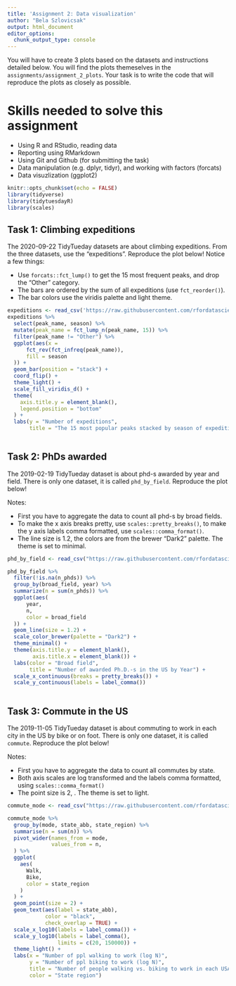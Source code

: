 ```yaml
---
title: 'Assignment 2: Data visualization'
author: "Bela Szlovicsak"
output: html_document
editor_options: 
  chunk_output_type: console
---
```


You will have to create 3 plots based on the datasets and instructions detailed below. You will find the plots themeselves in the `assignments/assignment_2_plots`. Your task is to write the code that will reproduce the plots as closely as possible.

# Skills needed to solve this assignment

-   Using R and RStudio, reading data
-   Reporting using RMarkdown
-   Using Git and Github (for submitting the task)
-   Data manipulation (e.g. dplyr, tidyr), and working with factors (forcats)
-   Data visuzlization (ggplot2)

```r
knitr::opts_chunk$set(echo = FALSE)
library(tidyverse)
library(tidytuesdayR)
library(scales)
```

## Task 1: Climbing expeditions

The 2020-09-22 TidyTueday datasets are about climbing expeditions. From the three datasets, use the "expeditions". Reproduce the plot below! Notice a few things:

-   Use `forcats::fct_lump()` to get the 15 most frequent peaks, and drop the "Other" category.
-   The bars are ordered by the sum of all expeditions (use `fct_reorder()`).
-   The bar colors use the viridis palette and light theme.

```r
expeditions <- read_csv('https://raw.githubusercontent.com/rfordatascience/tidytuesday/master/data/2020/2020-09-22/expeditions.csv')
expeditions %>% 
  select(peak_name, season) %>% 
  mutate(peak_name = fct_lump_n(peak_name, 15)) %>% 
  filter(peak_name != "Other") %>% 
  ggplot(aes(x =
      fct_rev(fct_infreq(peak_name)),
      fill = season
  )) +
  geom_bar(position = "stack") +
  coord_flip() +
  theme_light() +
  scale_fill_viridis_d() +
  theme(
    axis.title.y = element_blank(),
    legend.position = "bottom"
  ) +
  labs(y = "Number of expeditions",
       title = "The 15 most popular peaks stacked by season of expedition")
  

```

## Task 2: PhDs awarded

The 2019-02-19 TidyTueday dataset is about phd-s awarded by year and field. There is only one dataset, it is called `phd_by_field`. Reproduce the plot below!

Notes:

-   First you have to aggregate the data to count all phd-s by broad fields.
-   To make the x axis breaks pretty, use `scales::pretty_breaks()`, to make the y axis labels comma formatted, use `scales::comma_format()`.
-   The line size is 1.2, the colors are from the brewer "Dark2" palette. The theme is set to minimal.

```r
phd_by_field <- read_csv("https://raw.githubusercontent.com/rfordatascience/tidytuesday/master/data/2019/2019-02-19/phd_by_field.csv")

phd_by_field %>%
  filter(!is.na(n_phds)) %>% 
  group_by(broad_field, year) %>%
  summarize(n = sum(n_phds)) %>%
  ggplot(aes(
      year,
      n,
      color = broad_field
  )) +
  geom_line(size = 1.2) +
  scale_color_brewer(palette = "Dark2") +
  theme_minimal() +
  theme(axis.title.y = element_blank(),
        axis.title.x = element_blank()) +
  labs(color = "Broad field",
       title = "Number of awarded Ph.D.-s in the US by Year") +
  scale_x_continuous(breaks = pretty_breaks()) +
  scale_y_continuous(labels = label_comma())
  

```

## Task 3: Commute in the US

The 2019-11-05 TidyTueday dataset is about commuting to work in each city in the US by bike or on foot. There is only one dataset, it is called `commute`. Reproduce the plot below!

Notes:

-   First you have to aggregate the data to count all commutes by state.
-   Both axis scales are log transformed and the labels comma formatted, using `scales::comma_format()`
-   The point size is 2, . The theme is set to light.

```r
commute_mode <- read_csv("https://raw.githubusercontent.com/rfordatascience/tidytuesday/master/data/2019/2019-11-05/commute.csv")

commute_mode %>% 
  group_by(mode, state_abb, state_region) %>% 
  summarise(n = sum(n)) %>% 
  pivot_wider(names_from = mode,
              values_from = n,
  ) %>% 
  ggplot(
    aes(
      Walk,
      Bike,
      color = state_region
    )
  ) +
  geom_point(size = 2) +
  geom_text(aes(label = state_abb), 
            color = "black",
            check_overlap = TRUE) +
  scale_x_log10(labels = label_comma()) +
  scale_y_log10(labels = label_comma(),
                limits = c(20, 150000)) +
  theme_light() +
  labs(x = "Number of ppl walking to work (log N)",
       y = "Number of ppl biking to work (log N)",
       title = "Number of people walking vs. biking to work in each USA state",
       color = "State region")


```
